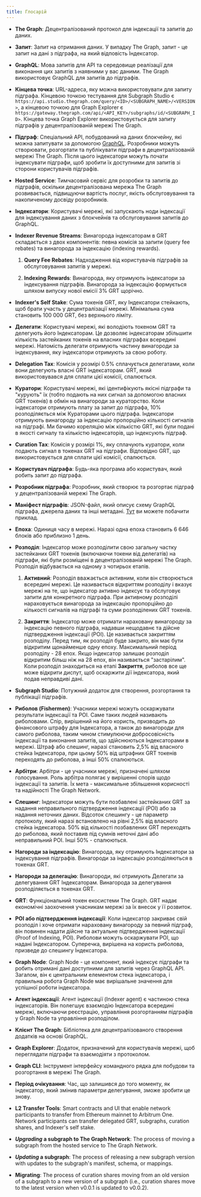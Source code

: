 ```yaml
---
title: Глосарій
---
```


- **The Graph**: Децентралізований протокол для індексації та запитів до даних.

- **Запит**: Запит на отримання даних. У випадку The Graph, запит - це запит на дані з підграфа, на який відповість Індексатор.

- **GraphQL**: Мова запитів для API та середовище реалізації для виконання цих запитів з наявними у вас даними. The Graph використовує GraphQL для запитів до підграфів.

- **Кінцева точка**: URL-адреса, яку можна використовувати для запиту підграфа. Кінцевою точкою тестування для Subgraph Studio є `https://api.studio.thegraph.com/query/<ID>/<SUBGRAPH_NAME>/<VERSION>`, а кінцевою точкою для Graph Explorer є `https://gateway.thegraph.com/api/<API_KEY>/subgraphs/id/<SUBGRAPH_ID>`. Кінцева точка Graph Explorer використовується для запиту підграфів у децентралізованій мережі The Graph.

- **Підграф**: Спеціальний API, побудований на даних блокчейну, які можна запитувати за допомогою [GraphQL](https://graphql.org/). Розробники можуть створювати, розгортати та публікувати підграфи в децентралізованій мережі The Graph. Після цього індексатори можуть почати індексувати підграфи, щоб зробити їх доступними для запитів зі сторони користувачів підграфів.

- **Hosted Service**: Тимчасовий сервіс для розробки та запитів до підграфів, оскільки децентралізована мережа The Graph розвивається, підвищуючи вартість послуг, якість обслуговування та накопиченому досвіду розробників.

- **Індексатори**: Користувачі мережі, які запускають ноди індексації для індексування даних з блокчейнів та обслуговування запитів до GraphQL.

- **Indexer Revenue Streams**: Винагорода індексаторам в GRT складається з двох компонентів: певна комісія за запити (query fee rebates) та винагорода за індексацію (indexing rewards).

  1. **Query Fee Rebates**: Надходження від користувачів підграфів за обслуговування запитів у мережі.

  2. **Indexing Rewards**: Винагорода, яку отримують індексатори за індексування підграфів. Винагорода за індексацію формується шляхом випуску нової емісії 3% GRT щорічно.

- **Indexer's Self Stake**: Сума токенів GRT, яку Індексатори стейкають, щоб брати участь у децентралізації мережі. Мінімальна сума становить 100 000 GRT, без верхнього ліміту.

- **Делегати**: Користувачі мережі, які володіють токеном GRT та делегують його Індексаторам. Це дозволяє індексаторам збільшити кількість застейканих токенів на власних підграфах всередині мережі. Натомість делегати отримують частину винагороди за індексування, яку індексатори отримують за свою роботу.

- **Delegation Tax**: Комісія у розмірі 0.5% сплачується делегатами, коли вони делегують власні GRT індексаторам. GRT, який використовувався для сплати цієї комісії, спалюється.

- **Куратори**: Користувачі мережі, які ідентифікують якісні підграфи та "курують" їх (тобто подають на них сигнал за допомогою власних GRT токенів) в обмін на винагороди за кураторство. Коли індексатори отримують плату за запит до підграфа, 10% розподіляється між Кураторами цього підграфа. Індексатори отримують винагороду за індексацію пропорційно кількості сигналів на підграфі. Ми бачимо кореляцію між кількістю GRT, які були подані в якості сигналу та кількістю індексаторів, що індексують підграф.

- **Curation Tax**: Комісія у розмірі 1%, яку сплачують куратори, коли подають сигнал в токенах GRT на підграфи. Відповідно GRT, що використовується для сплати цієї комісії, спалюється.

- **Користувач підграфа**: Будь-яка програма або користувач, який робить запит до підграфа.

- **Розробник підграфа**: Розробник, який створює та розгортає підграф у децентралізованій мережі The Graph.

- **Маніфест підграфів**: JSON-файл, який описує схему GraphQL підграфа, джерела даних та інші метадані. [Тут](https://ipfs.io/ipfs/QmVQdzeGdPUiLiACeqXRpKAYpyj8Z1yfWLMUq7A7WundUf) ви можете побачити приклад.

- **Епоха**: Одиниця часу в мережі. Наразі одна епоха становить 6 646 блоків або приблизно 1 день.

- **Розподіл**: Індексатор може розподілити свою загальну частку застейканих GRT токенів (включаючи токени від делегатів) на підграфи, які були розміщені в децентралізованій мережі The Graph. Розподіл відбувається на одному з чотирьох етапів.

  1. **Активний**: Розподіл вважається активним, коли він створюється всередині мережі. Це називається відкриттям розподілу і вказує мережі на те, що індексатор активно індексує та обслуговує запити для конкретного підграфа. При активному розподілі нараховується винагорода за індексацію пропорційно до кількості сигналів на підграфі та суми розподілених GRT токенів.

  2. **Закриття**: Індексатор може отримати нараховану винагороду за індексацію певного підграфа, надавши нещодавнє та дійсне підтвердження індексації (POI). Це називається закриттям розподілу. Перед тим, як розподіл буде закрито, він має бути відкритим щонайменше одну епоху. Максимальний період розподілу - 28 епох. Якщо індексатор залишає розподіл відкритим більш ніж на 28 епох, він називається "застарілим". Коли розподіл знаходиться на етапі **Закриття**, риболов все ще може відкрити диспут, щоб оскаржити дії індексатора, який подав неправдиві дані.

- **Subgraph Studio**: Потужний додаток для створення, розгортання та публікації підграфів.

- **Риболов (Fishermen)**: Учасники мережі можуть оскаржувати результати індексації та POI. Саме таких людей називають риболовами. Спір, вирішений на його користь, призводить до фінансового штрафу для Індексатора, а також до винагороди для самого риболова, таким чином стимулюючи добросовісність індексації та виконання запитів, що здійснюються Індексаторами в мережі. Штраф або слешинг, наразі становить 2,5% від власного стейка Індексатора, при цьому 50% від штрафних GRT токенів переходять до риболова, а інші 50% спалюються.

- **Арбітри**: Арбітри - це учасники мережі, призначені шляхом голосування. Роль арбітра полягає у вирішенні спорів щодо індексації та запитів. Їх мета - максимальне збільшення корисності та надійності The Graph Network.

- **Слешинг**: Індексатори можуть бути позбавлені застейканих GRT за надання неправильного підтвердження індексації (POI) або за надання неточних даних. Відсоток слешингу - це параметр протоколу, який наразі встановлено на рівні 2,5% від власного стейка індексатора. 50% від кількості позбавлених GRT переходять до риболова, який поставив під сумнів неточні дані або неправильний POI. Інші 50% - спалюються.

- **Нагороди за індексацію**: Винагорода, яку отримують Індексатори за індексування підграфів. Винагороди за індексацію розподіляються в токенах GRT.

- **Нагороди за делегацію**: Винагороди, які отримують Делегати за делегування GRT Індексаторам. Винагорода за делегування розподіляється в токенах GRT.

- **GRT**: Функціональний токен екосистеми The Graph. GRT надає економічні заохочення учасникам мережі за їх внесок у її розвиток.

- **POI або підтвердження індексації**: Коли індексатор закриває свій розподіл і хоче отримати нараховану винагороду за певний підграф, він повинен надати дійсне та актуальне підтвердження індексації (Proof of Indexing, POI). Риболови можуть оскаржувати POI, що надані Індексатором. Суперечка, вирішена на користь риболова, призведе до слешингу Індексатора.

- **Graph Node**: Graph Node - це компонент, який індексує підграфи та робить отримані дані доступними для запитів через GraphQL API. Загалом, він є центральним елементом стека індексатора, і правильна робота Graph Node має вирішальне значення для успішної роботи індексатора.

- **Агент індексації**: Агент індексації (Indexer agent) є частиною стека індексаторів. Він полегшує взаємодію Індексатора всередині мережі, включаючи реєстрацію, управління розгортанням підграфів у Graph Node та управління розподілом.

- **Клієнт The Graph**: Бібліотека для децентралізованого створення додатків на основі GraphQL.

- **Graph Explorer**: Додаток, призначений для користувачів мережі, щоб переглядати підграфи та взаємодіяти з протоколом.

- **Graph CLI**: Інструмент інтерфейсу командного рядка для побудови та розгортання в мережі The Graph.

- **Період очікування**: Час, що залишився до того моменту, як індексатор, який змінив параметри делегування, зможе зробити це знову.

- **L2 Transfer Tools**: Smart contracts and UI that enable network participants to transfer from Ethereum mainnet to Arbitrum One. Network participants can transfer delegated GRT, subgraphs, curation shares, and Indexer's self stake.

- **_Upgrading_ a subgraph to The Graph Network**: The process of moving a subgraph from the hosted service to The Graph Network.

- **_Updating_ a subgraph**: The process of releasing a new subgraph version with updates to the subgraph's manifest, schema, or mappings.

- **Migrating**: The process of curation shares moving from an old version of a subgraph to a new version of a subgraph (i.e., curation shares move to the latest version when v0.0.1 is updated to v0.0.2).
